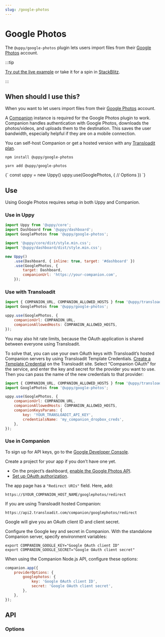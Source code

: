 ```yaml
---
slug: /google-photos
---
```




# Google Photos

The `@uppy/google-photos` plugin lets users import files from their
[Google Photos](https://photos.google.com) account.

:::tip

[Try out the live example](/examples) or take it for a spin in
[StackBlitz](https://stackblitz.com/edit/vitejs-vite-zaqyaf?file=main.js).

:::

## When should I use this?

When you want to let users import files from their
[Google Photos](https://photos.google.com) account.

A [Companion](/docs/companion) instance is required for the Google Photos plugin
to work. Companion handles authentication with Google Photos, downloads the
photos/videos, and uploads them to the destination. This saves the user
bandwidth, especially helpful if they are on a mobile connection.

You can self-host Companion or get a hosted version with any
[Transloadit plan](https://transloadit.com/pricing/).

<Tabs>
  <TabItem value="npm" label="NPM" default>

```shell
npm install @uppy/google-photos
```

  </TabItem>

  <TabItem value="yarn" label="Yarn">

```shell
yarn add @uppy/google-photos
```

  </TabItem>

  <TabItem value="cdn" label="CDN">
    <UppyCdnExample>
      {`
        const uppy = new Uppy()
        uppy.use(GooglePhotos, {
          // Options
        })
      `}
    </UppyCdnExample>
  </TabItem>
</Tabs>

## Use

Using Google Photos requires setup in both Uppy and Companion.

### Use in Uppy

```js {10-13} showLineNumbers
import Uppy from '@uppy/core';
import Dashboard from '@uppy/dashboard';
import GooglePhotos from '@uppy/google-photos';

import '@uppy/core/dist/style.min.css';
import '@uppy/dashboard/dist/style.min.css';

new Uppy()
	.use(Dashboard, { inline: true, target: '#dashboard' })
	.use(GooglePhotos, {
		target: Dashboard,
		companionUrl: 'https://your-companion.com',
	});
```

### Use with Transloadit

```js
import { COMPANION_URL, COMPANION_ALLOWED_HOSTS } from '@uppy/transloadit';
import GooglePhotos from '@uppy/google-photos';

uppy.use(GooglePhotos, {
	companionUrl: COMPANION_URL,
	companionAllowedHosts: COMPANION_ALLOWED_HOSTS,
});
```

You may also hit rate limits, because the OAuth application is shared between
everyone using Transloadit.

To solve that, you can use your own OAuth keys with Transloadit’s hosted
Companion servers by using Transloadit Template Credentials. [Create a Template
Credential][template-credentials] on the Transloadit site. Select “Companion
OAuth” for the service, and enter the key and secret for the provider you want
to use. Then you can pass the name of the new credentials to that provider:

```js
import { COMPANION_URL, COMPANION_ALLOWED_HOSTS } from '@uppy/transloadit';
import GooglePhotos from '@uppy/google-photos';

uppy.use(GooglePhotos, {
	companionUrl: COMPANION_URL,
	companionAllowedHosts: COMPANION_ALLOWED_HOSTS,
	companionKeysParams: {
		key: 'YOUR_TRANSLOADIT_API_KEY',
		credentialsName: 'my_companion_dropbox_creds',
	},
});
```

### Use in Companion

To sign up for API keys, go to the
[Google Developer Console](https://console.developers.google.com/).

Create a project for your app if you don’t have one yet.

- On the project’s dashboard,
  [enable the Google Photos API](https://developers.google.com/photos).
- [Set up OAuth authorization](https://developers.google.com/photos/library/guides/authorization).

The app page has a `"Redirect URIs"` field. Here, add:

```
https://$YOUR_COMPANION_HOST_NAME/googlephotos/redirect
```

If you are using Transloadit hosted Companion:

```
https://api2.transloadit.com/companion/googlephotos/redirect
```

Google will give you an OAuth client ID and client secret.

Configure the Google key and secret in Companion. With the standalone Companion
server, specify environment variables:

```shell
export COMPANION_GOOGLE_KEY="Google OAuth client ID"
export COMPANION_GOOGLE_SECRET="Google OAuth client secret"
```

When using the Companion Node.js API, configure these options:

```js
companion.app({
	providerOptions: {
		googlephotos: {
			key: 'Google OAuth client ID',
			secret: 'Google OAuth client secret',
		},
	},
});
```

## API

### Options

<CompanionOptions />

[template-credentials]:
	https://transloadit.com/docs/#how-to-create-template-credentials
